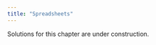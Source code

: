 ```yaml
---
title: "Spreadsheets"
---
```


::: callout-warning
Solutions for this chapter are under construction.
:::
